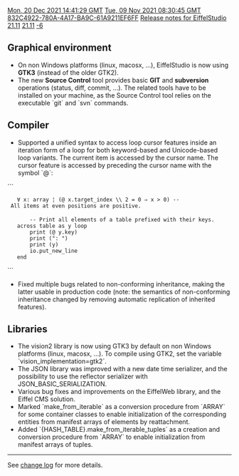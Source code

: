 [[Property:modification_date|Mon, 20 Dec 2021 14:41:29 GMT]]
[[Property:publication_date|Tue, 09 Nov 2021 08:30:45 GMT]]
[[Property:uuid|832C4922-780A-4A17-BA9C-61A9211EF6FF]]
[[Property:title|Release notes for EiffelStudio 21.11]]
[[Property:link_title|21.11]]
[[Property:weight|-6]]

==Graphical environment==
* On non Windows platforms (linux, macosx, ...), EiffelStudio is now using '''GTK3''' (instead of the older GTK2).
* The new '''Source Control''' tool provides basic '''GIT''' and '''subversion''' operations (status, diff, commit, ...). The related tools have to be installed on your machine, as the Source Control tool relies on the executable `git` and `svn` commands.

==Compiler==
* Supported a unified syntax to access loop cursor features inside an iteration form of a loop for both keyword-based and Unicode-based loop variants. The current item is accessed by the cursor name. The cursor feature is accessed by preceding the cursor name with the symbol `@`:
```
	∀ x: array ¦ (@ x.target_index \\ 2 = 0 ⇒ x > 0) -- All items at even positions are positive.
 
		-- Print all elements of a table prefixed with their keys.
	across table as y loop
		print (@ y.key)
		print (": ")
		print (y)
		io.put_new_line
	end
```
* Fixed multiple bugs related to non-conforming inheritance, making the latter usable in production code (note: the semantics of non-conforming inheritance changed by removing automatic replication of inherited features).

==Libraries==
* The vision2 library is now using GTK3 by default on non Windows platforms (linux, macosx, ...). To compile using GTK2, set the variable `vision_implementation=gtk2`.
* The JSON library was improved with a new date time serializer, and the possibility to use the reflector serializer with JSON_BASIC_SERIALIZATION.
* Various bug fixes and improvements on the EiffelWeb library, and the Eiffel CMS solution.
* Marked `make_from_iterable` as a conversion procedure from `ARRAY` for some container classes to enable initialization of the corresponding entities from manifest arrays of elements by reattachment. 
* Added `{HASH_TABLE}.make_from_iterable_tuples` as a creation and conversion procedure from `ARRAY` to enable initialization from manifest arrays of tuples.

----

See [https://dev.eiffel.com/EiffelStudio_21.11_Releases change log] for more details.
